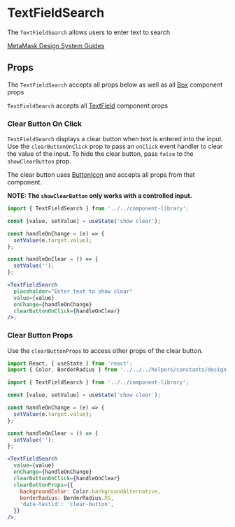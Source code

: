 


# TextFieldSearch

The `TextFieldSearch` allows users to enter text to search

[MetaMask Design System Guides](https://www.notion.so/MetaMask-Design-System-Guides-Design-f86ecc914d6b4eb6873a122b83c12940)

<Canvas>
  <Story id="components-componentlibrary-textfieldsearch--default-story" />
</Canvas>

## Props

The `TextFieldSearch` accepts all props below as well as all [Box](/docs/components-ui-box--default-story#props) component props

<ArgsTable of={TextFieldSearch} />

`TextFieldSearch` accepts all [TextField](/docs/components-componentlibrary-textfield--default-story#props)
component props

<ArgsTable of={TextField} />

### Clear Button On Click

`TextFieldSearch` displays a clear button when text is entered into the input. Use the `clearButtonOnClick` prop to pass an `onClick` event handler to clear the value of the input. To hide the clear button, pass `false` to the `showClearButton` prop.

The clear button uses [ButtonIcon](/docs/components-componentlibrary-buttonicon--default-story) and accepts all props from that component.

**NOTE: The `showClearButton` only works with a controlled input.**

<Canvas>
  <Story id="components-componentlibrary-textfieldsearch--clear-button-on-click" />
</Canvas>

```jsx
import { TextFieldSearch } from '../../component-library';

const [value, setValue] = useState('show clear');

const handleOnChange = (e) => {
  setValue(e.target.value);
};

const handleOnClear = () => {
  setValue('');
};

<TextFieldSearch
  placeholder="Enter text to show clear"
  value={value}
  onChange={handleOnChange}
  clearButtonOnClick={handleOnClear}
/>;
```

### Clear Button Props

Use the `clearButtonProps` to access other props of the clear button.

<Canvas>
  <Story id="components-componentlibrary-textfieldsearch--clear-button-props" />
</Canvas>

```jsx
import React, { useState } from 'react';
import { Color, BorderRadius } from '../../../helpers/constants/design-system';

import { TextFieldSearch } from '../../component-library';

const [value, setValue] = useState('show clear');

const handleOnChange = (e) => {
  setValue(e.target.value);
};

const handleOnClear = () => {
  setValue('');
};

<TextFieldSearch
  value={value}
  onChange={handleOnChange}
  clearButtonOnClick={handleOnClear}
  clearButtonProps={{
    backgroundColor: Color.backgroundAlternative,
    borderRadius: BorderRadius.XS,
    'data-testid': 'clear-button',
  }}
/>;
```
